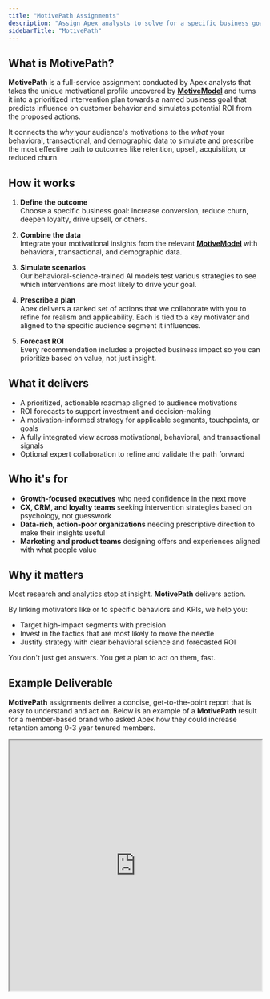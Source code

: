```yaml
---
title: "MotivePath Assignments"
description: "Assign Apex analysts to solve for a specific business goal and reverse-engineer the most effective actions to influence customer behavior to reach it."
sidebarTitle: "MotivePath"
---
```



## What is MotivePath?

**MotivePath** is a full-service assignment conducted by Apex analysts that takes the unique motivational profile uncovered by [**MotiveModel**](/product/motivemodel) and turns it into a prioritized intervention plan towards a named business goal that predicts influence on customer behavior and simulates potential ROI from the proposed actions.

It connects the *why* your audience's motivations to the *what* your behavioral, transactional, and demographic data to simulate and prescribe the most effective path to outcomes like retention, upsell, acquisition, or reduced churn.

## How it works

1. **Define the outcome**  
   Choose a specific business goal: increase conversion, reduce churn, deepen loyalty, drive upsell, or others.

2. **Combine the data**  
   Integrate your motivational insights from the relevant [**MotiveModel**](/product/motivemodel) with behavioral, transactional, and demographic data.

3. **Simulate scenarios**  
   Our behavioral-science-trained AI models test various strategies to see which interventions are most likely to drive your goal.

4. **Prescribe a plan**  
   Apex delivers a ranked set of actions that we collaborate with you to refine for realism and applicability. Each is tied to a key motivator and aligned to the specific audience segment it influences.

5. **Forecast ROI**  
   Every recommendation includes a projected business impact so you can prioritize based on value, not just insight.

## What it delivers

- A prioritized, actionable roadmap aligned to audience motivations
- ROI forecasts to support investment and decision-making
- A motivation-informed strategy for applicable segments, touchpoints, or goals
- A fully integrated view across motivational, behavioral, and transactional signals
- Optional expert collaboration to refine and validate the path forward

## Who it's for

- **Growth-focused executives** who need confidence in the next move
- **CX, CRM, and loyalty teams** seeking intervention strategies based on psychology, not guesswork
- **Data-rich, action-poor organizations** needing prescriptive direction to make their insights useful
- **Marketing and product teams** designing offers and experiences aligned with what people value

## Why it matters

Most research and analytics stop at insight. **MotivePath** delivers action.

By linking motivators like <Motivator name="meaningful" /> or <Motivator name="distinct" /> to specific behaviors and KPIs, we help you:

- Target high-impact segments with precision
- Invest in the tactics that are most likely to move the needle
- Justify strategy with clear behavioral science and forecasted ROI

You don't just get answers. You get a plan to act on them, fast.

## Example Deliverable
**MotivePath** assignments deliver a concise, get-to-the-point report that is easy to understand and act on. Below is an example of a **MotivePath** result for a member-based brand who asked Apex how they could increase retention among 0-3 year tenured members.

<iframe src="https://apexscore.ai/apex-brand-member-report_02/" width="100%" height="500px" />

## Next step: Keep it fresh with MotiveLoop

**MotivePath** helps you act. [**MotiveLoop**](/product/motiveloop) lets you adapt with shifting customer sentiment and evolving business goals.  

